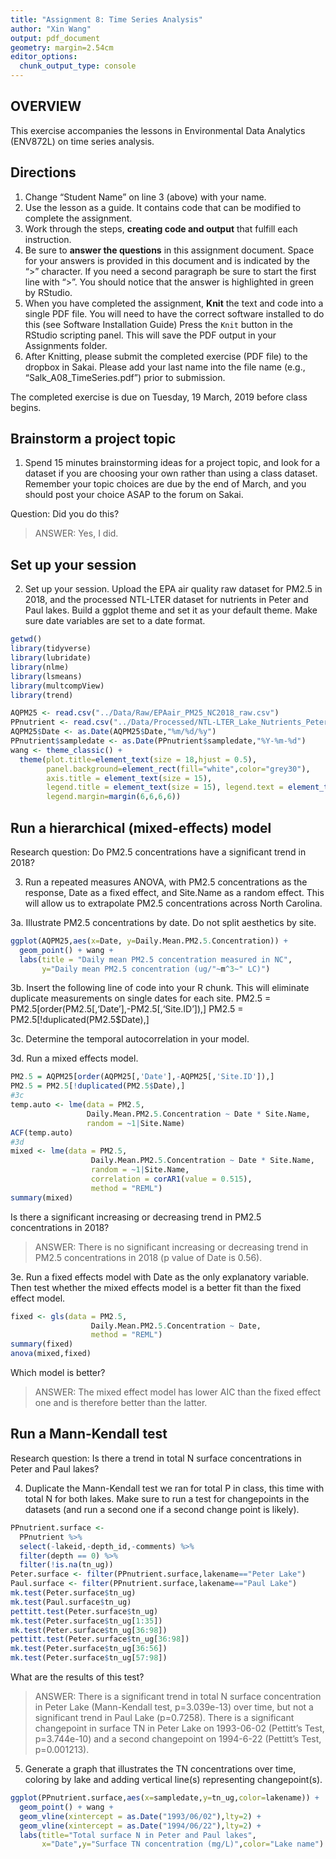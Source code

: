 ```yaml
---
title: "Assignment 8: Time Series Analysis"
author: "Xin Wang"
output: pdf_document
geometry: margin=2.54cm
editor_options: 
  chunk_output_type: console
---
```


## OVERVIEW

This exercise accompanies the lessons in Environmental Data Analytics (ENV872L) on time series analysis.

## Directions
1. Change "Student Name" on line 3 (above) with your name.
2. Use the lesson as a guide. It contains code that can be modified to complete the assignment.
3. Work through the steps, **creating code and output** that fulfill each instruction.
4. Be sure to **answer the questions** in this assignment document.
Space for your answers is provided in this document and is indicated by the ">" character.
If you need a second paragraph be sure to start the first line with ">".
You should notice that the answer is highlighted in green by RStudio. 
6. When you have completed the assignment, **Knit** the text and code into a single PDF file.
You will need to have the correct software installed to do this (see Software Installation Guide)
Press the `Knit` button in the RStudio scripting panel.
This will save the PDF output in your Assignments folder.
8. After Knitting, please submit the completed exercise (PDF file) to the dropbox in Sakai. Please add your last name into the file name (e.g., "Salk_A08_TimeSeries.pdf") prior to submission.

The completed exercise is due on Tuesday, 19 March, 2019 before class begins.

## Brainstorm a project topic
1. Spend 15 minutes brainstorming ideas for a project topic, and look for a dataset if you are choosing your own rather than using a class dataset. Remember your topic choices are due by the end of March, and you should post your choice ASAP to the forum on Sakai.

Question: Did you do this?

> ANSWER: Yes, I did.

## Set up your session 
2. Set up your session. Upload the EPA air quality raw dataset for PM2.5 in 2018, and the processed NTL-LTER dataset for nutrients in Peter and Paul lakes. Build a ggplot theme and set it as your default theme. Make sure date variables are set to a date format.

```r
getwd()
library(tidyverse)
library(lubridate)
library(nlme)
library(lsmeans)
library(multcompView)
library(trend)
```


```r
AQPM25 <- read.csv("../Data/Raw/EPAair_PM25_NC2018_raw.csv")
PPnutrient <- read.csv("../Data/Processed/NTL-LTER_Lake_Nutrients_PeterPaul_Processed.csv")
AQPM25$Date <- as.Date(AQPM25$Date,"%m/%d/%y")
PPnutrient$sampledate <- as.Date(PPnutrient$sampledate,"%Y-%m-%d")
wang <- theme_classic() +
  theme(plot.title=element_text(size = 18,hjust = 0.5),
        panel.background=element_rect(fill="white",color="grey30"),
        axis.title = element_text(size = 15),
        legend.title = element_text(size = 15), legend.text = element_text(size = 12),
        legend.margin=margin(6,6,6,6))
```


## Run a hierarchical (mixed-effects) model

Research question: Do PM2.5 concentrations have a significant trend in 2018?

3. Run a repeated measures ANOVA, with PM2.5 concentrations as the response, Date as a fixed effect, and Site.Name as a random effect. This will allow us to extrapolate PM2.5 concentrations across North Carolina.

3a. Illustrate PM2.5 concentrations by date. Do not split aesthetics by site.

```r
ggplot(AQPM25,aes(x=Date, y=Daily.Mean.PM2.5.Concentration)) +
  geom_point() + wang +
  labs(title = "Daily mean PM2.5 concentration measured in NC",
       y="Daily mean PM2.5 concentration (ug/"~m^3~" LC)")
```

3b. Insert the following line of code into your R chunk. This will eliminate duplicate measurements on single dates for each site.
PM2.5 = PM2.5[order(PM2.5[,'Date'],-PM2.5[,'Site.ID']),]
PM2.5 = PM2.5[!duplicated(PM2.5$Date),]

3c. Determine the temporal autocorrelation in your model. 

3d. Run a mixed effects model. 

```r
PM2.5 = AQPM25[order(AQPM25[,'Date'],-AQPM25[,'Site.ID']),]
PM2.5 = PM2.5[!duplicated(PM2.5$Date),]
#3c
temp.auto <- lme(data = PM2.5,
                 Daily.Mean.PM2.5.Concentration ~ Date * Site.Name,
                 random = ~1|Site.Name)
ACF(temp.auto)
#3d
mixed <- lme(data = PM2.5,
                  Daily.Mean.PM2.5.Concentration ~ Date * Site.Name,
                  random = ~1|Site.Name,
                  correlation = corAR1(value = 0.515),
                  method = "REML")
summary(mixed)
```

Is there a significant increasing or decreasing trend in PM2.5 concentrations in 2018? 

> ANSWER: There is no significant increasing or decreasing trend in PM2.5 concentrations in 2018 (p value of Date is 0.56).

3e. Run a fixed effects model with Date as the only explanatory variable. Then test whether the mixed effects model is a better fit than the fixed effect model. 

```r
fixed <- gls(data = PM2.5,
                  Daily.Mean.PM2.5.Concentration ~ Date,
                  method = "REML")
summary(fixed)
anova(mixed,fixed)
```


Which model is better?

> ANSWER: The mixed effect model has lower AIC than the fixed effect one and is therefore better than the latter.


## Run a Mann-Kendall test

Research question: Is there a trend in total N surface concentrations in Peter and Paul lakes? 

4. Duplicate the Mann-Kendall test we ran for total P in class, this time with total N for both lakes. Make sure to run a test for changepoints in the datasets (and run a second one if a second change point is likely). 

```r
PPnutrient.surface <-
  PPnutrient %>%
  select(-lakeid,-depth_id,-comments) %>%
  filter(depth == 0) %>%
  filter(!is.na(tn_ug))
Peter.surface <- filter(PPnutrient.surface,lakename=="Peter Lake")
Paul.surface <- filter(PPnutrient.surface,lakename=="Paul Lake")
mk.test(Peter.surface$tn_ug)
mk.test(Paul.surface$tn_ug)
pettitt.test(Peter.surface$tn_ug)
mk.test(Peter.surface$tn_ug[1:35])
mk.test(Peter.surface$tn_ug[36:98])
pettitt.test(Peter.surface$tn_ug[36:98])
mk.test(Peter.surface$tn_ug[36:56])
mk.test(Peter.surface$tn_ug[57:98])
```


What are the results of this test?

> ANSWER: There is a significant trend in total N surface concentration in Peter Lake (Mann-Kendall test, p=3.039e-13) over time, but not a significant trend in Paul Lake (p=0.7258). There is a significant changepoint in surface TN in Peter Lake on 1993-06-02 (Pettitt's Test, p=3.744e-10) and a second changepoint on 1994-6-22 (Pettitt's Test, p=0.001213).

5. Generate a graph that illustrates the TN concentrations over time, coloring by lake and adding vertical line(s) representing changepoint(s).

```r
ggplot(PPnutrient.surface,aes(x=sampledate,y=tn_ug,color=lakename)) +
  geom_point() + wang + 
  geom_vline(xintercept = as.Date("1993/06/02"),lty=2) +
  geom_vline(xintercept = as.Date("1994/06/22"),lty=2) +
  labs(title="Total surface N in Peter and Paul lakes",
       x="Date",y="Surface TN concentration (mg/L)",color="Lake name")
```

